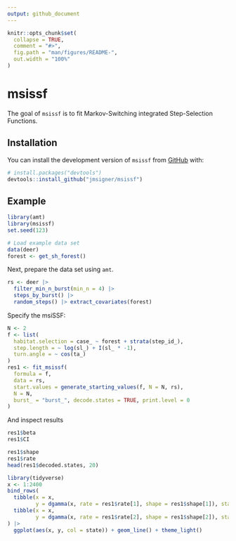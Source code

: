 ```yaml
---
output: github_document
---
```


<!-- README.md is generated from README.Rmd. Please edit that file -->

```r
knitr::opts_chunk$set(
  collapse = TRUE,
  comment = "#>",
  fig.path = "man/figures/README-",
  out.width = "100%"
)
```

# msissf

<!-- badges: start -->
<!-- badges: end -->

The goal of `msissf` is to fit Markov-Switching integrated Step-Selection Functions.

## Installation

You can install the development version of `msissf` from [GitHub](https://github.com/) with:

``` r
# install.packages("devtools")
devtools::install_github("jmsigner/msissf")
```

## Example

```r
library(amt)
library(msissf)
set.seed(123)

# Load example data set
data(deer) 
forest <- get_sh_forest()
```


Next, prepare the data set using `amt`. 

```r
rs <- deer |> 
  filter_min_n_burst(min_n = 4) |> 
  steps_by_burst() |> 
  random_steps() |> extract_covariates(forest)
```

Specify the msiSSF: 

```r
N <- 2
f <- list(
  habitat.selection = case_ ~ forest + strata(step_id_),
  step.length = ~ log(sl_) + I(sl_ * -1), 
  turn.angle = ~ cos(ta_)
)
res1 <- fit_msissf(
  formula = f,
  data = rs,
  start.values = generate_starting_values(f, N = N, rs),
  N = N,
  burst_ = "burst_", decode.states = TRUE, print.level = 0
)
```

And inspect results

```r
res1$beta
res1$CI

res1$shape
res1$rate
head(res1$decoded.states, 20)

library(tidyverse)
x <- 1:2400
bind_rows(
  tibble(x = x, 
         y = dgamma(x, rate = res1$rate[1], shape = res1$shape[1]), state = "1"), 
  tibble(x = x, 
         y = dgamma(x, rate = res1$rate[2], shape = res1$shape[2]), state = "2")
) |> 
  ggplot(aes(x, y, col = state)) + geom_line() + theme_light()
```

